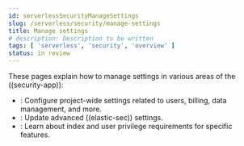 ```yaml
---
id: serverlessSecurityManageSettings
slug: /serverless/security/manage-settings
title: Manage settings
# description: Description to be written
tags: [ 'serverless', 'security', 'overview' ]
status: in review
---
```



<InReview />

These pages explain how to manage settings in various areas of the ((security-app)):

* <DocLink id="serverlessSecurityProjectSettings" />: Configure project-wide settings related to users, billing, data management, and more.
* <DocLink id="serverlessSecurityAdvancedSettings" />: Update advanced ((elastic-sec)) settings.
* <DocLink id="serverlessSecuritySecRequirements" />: Learn about index and user privilege requirements for specific features.
